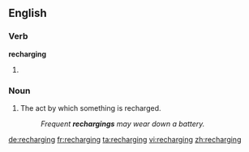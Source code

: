==English==

===Verb===
'''recharging'''

# {{present participle of|[[recharge]]}}

===Noun===
{{en-noun}}

# The act by which something is recharged.
#: ''Frequent '''rechargings''' may wear down a battery.''

[[de:recharging]]
[[fr:recharging]]
[[ta:recharging]]
[[vi:recharging]]
[[zh:recharging]]